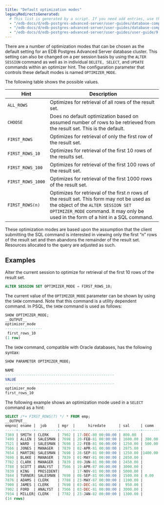 ```yaml
---
title: "Default optimization modes"
legacyRedirectsGenerated:
  # This list is generated by a script. If you need add entries, use the `legacyRedirects` key.
  - "/edb-docs/d/edb-postgres-advanced-server/user-guides/database-compatibility-for-oracle-developers-guide/9.6/Database_Compatibility_for_Oracle_Developers_Guide_v9.6.1.038.html"
  - "/edb-docs/d/edb-postgres-advanced-server/user-guides/database-compatibility-for-oracle-developers-guide/9.5/Database_Compatibility_for_Oracle_Developers_Guide.1.121.html"
  - "/edb-docs/d/edb-postgres-advanced-server/user-guides/user-guide/9.5/EDB_Postgres_Enterprise_Guide.1.130.html"
---
```


<div id="default_optimization_modes" class="registered_link"></div>

There are a number of optimization modes that can be chosen as the default setting for an EDB Postgres Advanced Server database cluster. This setting can also be changed on a per session basis by using the `ALTER SESSION` command as well as in individual `DELETE, SELECT`, and `UPDATE` commands within an optimizer hint. The configuration parameter that controls these default modes is named `OPTIMIZER_MODE`.

The following table shows the possible values.

| Hint              | Description                                                                                                                                                                                                             |
| ----------------- | ----------------------------------------------------------------------------------------------------------------------------------------------------------------------------------------------------------------------- |
| `ALL_ROWS`        | Optimizes for retrieval of all rows of the result set.                                                                                                                                                                  |
| `CHOOSE`          | Does no default optimization based on assumed number of rows to be retrieved from the result set. This is the default.                                                                                                  |
| `FIRST_ROWS`      | Optimizes for retrieval of only the first row of the result set.                                                                                                                                                        |
| `FIRST_ROWS_10`   | Optimizes for retrieval of the first 10 rows of the results set.                                                                                                                                                        |
| `FIRST_ROWS_100`  | Optimizes for retrieval of the first 100 rows of the result set.                                                                                                                                                        |
| `FIRST_ROWS_1000` | Optimizes for retrieval of the first 1000 rows of the result set.                                                                                                                                                       |
| `FIRST_ROWS(n)`   | Optimizes for retrieval of the first *n* rows of the result set. This form may not be used as the object of the `ALTER SESSION SET OPTIMIZER_MODE` command. It may only be used in the form of a hint in a SQL command. |

These optimization modes are based upon the assumption that the client submitting the SQL command is interested in viewing only the first “n” rows of the result set and then abandons the remainder of the result set. Resources allocated to the query are adjusted as such.

## Examples

Alter the current session to optimize for retrieval of the first 10 rows of the result set.

```sql
ALTER SESSION SET OPTIMIZER_MODE = FIRST_ROWS_10;
```

The current value of the `OPTIMIZER_MODE` parameter can be shown by using the `SHOW` command. Note that this command is a utility dependent command. In PSQL, the `SHOW` command is used as follows:

```sql
SHOW OPTIMIZER_MODE;
__OUTPUT__
optimizer_mode
-----------------
 first_rows_10
(1 row)
```

The `SHOW` command, compatible with Oracle databases, has the following syntax:

```sql
SHOW PARAMETER OPTIMIZER_MODE;

NAME
--------------------------------------------------
VALUE
--------------------------------------------------
optimizer_mode
first_rows_10
```

The following example shows an optimization mode used in a `SELECT` command as a hint:

```sql
SELECT /*+ FIRST_ROWS(7) */ * FROM emp;
__OUTPUT__
empno| ename |  job     | mgr  |      hiredate      | sal     | comm  | deptno
-----+-------+----------+------+--------------------+---------+-------+-------
7369 | SMITH | CLERK    | 7902 | 17-DEC-80 00:00:00 | 800.00  |       | 20
7499 | ALLEN | SALESMAN | 7698 | 20-FEB-81 00:00:00 | 1600.00 | 300.00| 30
7521 | WARD  | SALESMAN | 7698 | 22-FEB-81 00:00:00 | 1250.00 | 500.00| 30
7566 | JONES | MANAGER  | 7839 | 02-APR-81 00:00:00 | 2975.00 |       | 20
7654 | MARTIN| SALESMAN | 7698 | 28-SEP-81 00:00:00 | 1250.00 |1400.00| 30
7698 | BLAKE | MANAGER  | 7839 | 01-MAY-81 00:00:00 | 2850.00 |       | 30
7782 | CLARK | MANAGER  | 7839 | 09-JUN-81 00:00:00 | 2450.00 |       | 10
7788 | SCOTT | ANALYST  | 7566 | 19-APR-87 00:00:00 | 3000.00 |       | 20
7839 | KING  | PRESIDENT|      | 17-NOV-81 00:00:00 | 5000.00 |       | 10
7844 | TURNER| SALESMAN | 7698 | 08-SEP-81 00:00:00 | 1500.00 | 0.00  | 30
7876 | ADAMS | CLERK    | 7788 | 23-MAY-87 00:00:00 | 1100.00 |       | 20
7900 | JAMES | CLERK    | 7698 | 03-DEC-81 00:00:00 |  950.00 |       | 30
7902 | FORD  | ANALYST  | 7566 | 03-DEC-81 00:00:00 | 3000.00 |       | 20
7934 | MILLER| CLERK    | 7782 | 23-JAN-82 00:00:00 | 1300.00 |       | 10
(14 rows)
```
